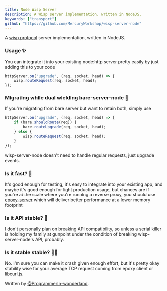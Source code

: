 ```yaml
---
title: Node Wisp Server
description: A Wisp server implementation, written in NodeJS.
keywords: ["transport"]
github: "https://github.com/MercuryWorkshop/wisp-server-node"
---
```


A [wisp protocol](/wisp) server implementation, written in NodeJS.

### Usage ✨

You can integrate it into your existing node:http server pretty easily by just adding this to your code

```js
httpServer.on("upgrade", (req, socket, head) => {
    wisp.routeRequest(req, socket, head);
});
```

### Migrating while dual wielding bare-server-node 🤺

If you're migrating from bare server but want to retain both, simply use

```js
httpServer.on("upgrade", (req, socket, head) => {
    if (bare.shouldRoute(req)) {
        bare.routeUpgrade(req, socket, head);
    } else {
        wisp.routeRequest(req, socket, head);
    }
});
```

wisp-server-node doesn't need to handle regular requests, just upgrade events.

### Is it fast? 🚀

It's good enough for testing, it's easy to integrate into your existing app, and maybe it's good enough for light production usage, but chances are if you're at the scale where you're running a reverse proxy, you should use [epoxy-server](/technologies/epoxy-server) which will deliver better performance at a lower memory footprint

### Is it API stable? 🐎

I don't personally plan on breaking API compatibility, so unless a serial killer is holding my family at gunpoint under the condition of breaking wisp-server-node's API, probably.

### Is it stable stable? 🐎🐎

No. I'm sure you can make it crash given enough effort, but it's pretty okay stability wise for your average TCP request coming from epoxy client or libcurl.js.

Written by [@ProgrammerIn-wonderland](https://github.com/ProgrammerIn-wonderland).
